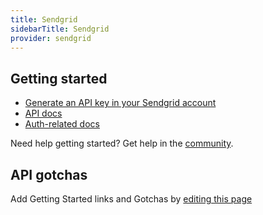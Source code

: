```yaml
---
title: Sendgrid
sidebarTitle: Sendgrid
provider: sendgrid
---
```



<Overview />


## Getting started

-   [Generate an API key in your Sendgrid account](https://app.sendgrid.com/settings/api_keys)
-   [API docs](https://docs.sendgrid.com/api-reference/how-to-use-the-sendgrid-v3-api/authentication)
-   [Auth-related docs](https://docs.sendgrid.com/api-reference/how-to-use-the-sendgrid-v3-api/authentication#authorization-header)

<Tip>Need help getting started? Get help in the [community](https://nango.dev/slack).</Tip>

## API gotchas

<Note>Add Getting Started links and Gotchas by [editing this page](https://github.com/nangohq/nango/tree/master/docs-v2/integrations/all/sendgrid.mdx)</Note>
